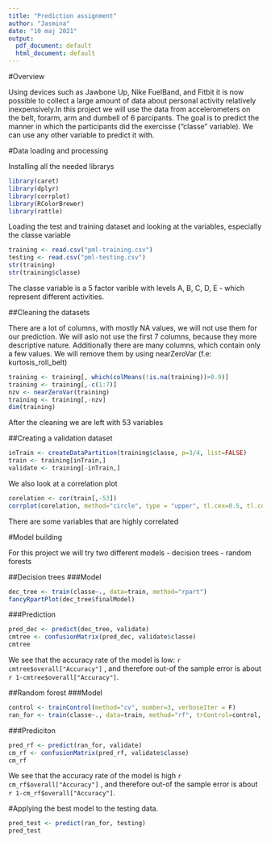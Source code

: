 ```yaml
---
title: "Prediction assignment"
author: "Jasmina"
date: "10 maj 2021"
output:
  pdf_document: default
  html_document: default
---
```


#Overview

Using devices such as Jawbone Up, Nike FuelBand, and Fitbit it is now possible to collect a large amount of data about personal activity relatively inexpensively.In this project we will use the data from accelerometers on the belt, forarm, arm and dumbell of 6 parcipants. The goal is to predict the manner in which the participants did the exercisse ("classe" variable). We can use any other variable to predict it with. 


#Data loading and processing

Installing all the needed librarys
```r
library(caret)
library(dplyr)
library(corrplot)
library(RColorBrewer)
library(rattle)
```
Loading the test and training dataset and looking at the variables, especially the classe variable
```r
training <- read.csv("pml-training.csv")
testing <- read.csv("pml-testing.csv")
str(training)
str(training$classe)
```
The classe variable is a 5 factor varible with levels A, B, C, D, E - which represent different activities. 

##Cleaning the datasets

There are a lot of columns, with mostly NA values, we will not use them for our prediction. We will aslo not use the first 7 columns, because they more descriptive nature. Additionally there are many columns, which contain only a few values. We will remove them by using nearZeroVar (f.e: kurtosis_roll_belt)
```r
training <- training[, which(colMeans(!is.na(training))>0.9)]
training <- training[,-c(1:7)]
nzv <- nearZeroVar(training)
training <- training[,-nzv]
dim(training)
```
After the cleaning we are left with 53 variables

##Creating a validation dataset

```r
inTrain <- createDataPartition(training$classe, p=3/4, list=FALSE)
train <- training[inTrain,]
validate <- training[-inTrain,]
```


We also look at a correlation plot
```r
corelation <- cor(train[,-53])
corrplot(corelation, method="circle", type = "upper", tl.cex=0.5, tl.col="black")
```

There are some variables that are highly correlated

#Model building

For this project we will try two different models
    - decision trees
    - random forests


##Decision trees
###Model
```r
dec_tree <- train(classe~., data=train, method="rpart")
fancyRpartPlot(dec_tree$finalModel)
```

###Prediction
```r
pred_dec <- predict(dec_tree, validate)
cmtree <- confusionMatrix(pred_dec, validate$classe)
cmtree
```
We see that the accuracy rate of the model is low: `r cmtree$overall["Accuracy"]` , and therefore out-of the sample error is about `r 1-cmtree$overall["Accuracy"]`.

##Random forest
###Model
```r
control <- trainControl(method="cv", number=3, verboseIter = F)
ran_for <- train(classe~., data=train, method="rf", trControl=control, tuneLength = 5)
```
###Prediciton
```r
pred_rf <- predict(ran_for, validate)
cm_rf <- confusionMatrix(pred_rf, validate$classe)
cm_rf
```
We see that the accuracy rate of the model is high `r cm_rf$overall["Accuracy"]` , and therefore out-of the sample error is about `r 1-cm_rf$overall["Accuracy"]`.

#Applying the best model to the testing data.
```r
pred_test <- predict(ran_for, testing)
pred_test
```